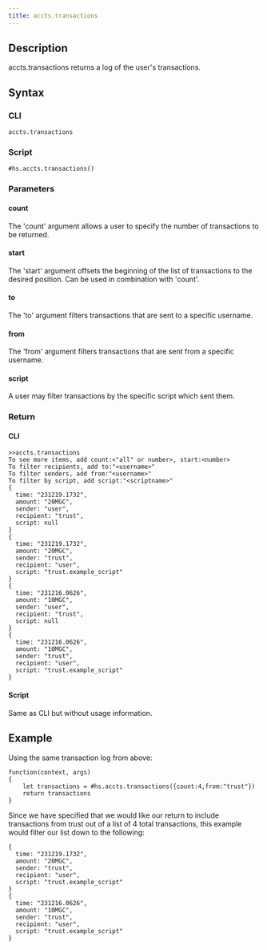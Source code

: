 ```yaml
---
title: accts.transactions
---
```


## Description

accts.transactions returns a log of the user's transactions.

## Syntax

### CLI

```
accts.transactions
```

### Script

```
#hs.accts.transactions()
```

### Parameters

#### count

The 'count' argument allows a user to specify the number of transactions to be returned.

#### start

The 'start' argument offsets the beginning of the list of transactions to the desired position. Can be used in combination with 'count'.

#### to

The 'to' argument filters transactions that are sent to a specific username.

#### from

The 'from' argument filters transactions that are sent from a specific username.

#### script

A user may filter transactions by the specific script which sent them.

### Return

#### CLI

```
>>accts.transactions
To see more items, add count:<"all" or number>, start:<number>
To filter recipients, add to:"<username>"
To filter senders, add from:"<username>"
To filter by script, add script:"<scriptname>"
{
  time: "231219.1732",
  amount: "20MGC",
  sender: "user",
  recipient: "trust",
  script: null
}
{
  time: "231219.1732",
  amount: "20MGC",
  sender: "trust",
  recipient: "user",
  script: "trust.example_script"
}
{
  time: "231216.0626",
  amount: "10MGC",
  sender: "user",
  recipient: "trust",
  script: null
}
{
  time: "231216.0626",
  amount: "10MGC",
  sender: "trust",
  recipient: "user",
  script: "trust.example_script"
}
```

#### Script

Same as CLI but without usage information.

## Example

Using the same transaction log from above:

```
function(context, args)
{
	let transactions = #hs.accts.transactions({count:4,from:"trust"})
	return transactions
}

```

Since we have specified that we would like our return to include transactions from trust out of a list of 4 total transactions, this example would filter our list down to the following:

```
{
  time: "231219.1732",
  amount: "20MGC",
  sender: "trust",
  recipient: "user",
  script: "trust.example_script"
}
{
  time: "231216.0626",
  amount: "10MGC",
  sender: "trust",
  recipient: "user",
  script: "trust.example_script"
}
```
